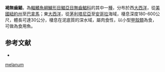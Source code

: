 {{Speciesbox
| image = Brown driftfish ( Ariomma melanum ).jpg
| image_width = 250px
| status = NE
| status_system = IUCN3.1
| genus = Ariomma
| species = melanum
| authority = [[Ginsburg|Ginsburg]], 1954
| synonyms = *''Ariomma melana''<br /><small>Ginsburg, 1954</small>
*''Ariomma multisquamis''<br /><small>Marchal, 1961</small>
*''Cubiceps melanus''<br /><small>Ginsburg, 1954</small>
*''Paracubiceps multisquamis''<br /><small>Marchal, 1961</small>
}}

'''褐無齒鯧'''，為[[輻鰭魚綱|輻鰭魚綱]][[鱸形目|鱸形目]][[鯧亞目|鯧亞目]][[無齒鯧科|無齒鯧科]]的其中一[[種|種]]，分布於西[[大西洋|大西洋]]，從[[美國|美國]][[紐約州|紐約州]]至[[巴拿馬|巴拿馬]]；東[[大西洋|大西洋]]，從[[茅利塔尼亞|茅利塔尼亞]]至[[安哥拉|安哥拉]]海域，棲息深度180-600公尺，體長可達30公分，棲息在泥底質的深水域，屬肉食性，以小型[[甲殼類|甲殼類]]為食，可做為食用魚。

== 参考文献 ==
{{reflist}}
*{{FishBase_species|genus=Ariomma|species=melanum|year=2012|month=7}}

{{Taxonbar|from=Q2125469}}

[[Category:無齒鯧屬|melanum]]


{{鱸形目小作品}}